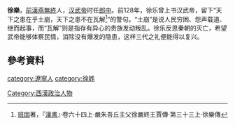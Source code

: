 '''徐樂'''{{BD|？||？|}}，[[前漢|前漢]][[燕|燕]][[無終|無終]]人，[[汉武帝|汉武帝]]时任[[郎中|郎中]]。前128年，徐乐曾上书汉武帝，留下“天下之患在乎土崩，天下之患不在瓦解<ref>[[班固|班固]]著，『[[漢書|漢書]]』·卷六十四上·嚴朱吾丘主父徐嚴終王賈傳·第三十三上·徐樂傳</ref>”的警句。“土崩”是说人民穷困、怨声载道、继而起事，而“瓦解”则是指存有异心的贵族发动叛乱。徐乐反思秦朝的灭亡，希望武帝能够体察民情，消除没有爆发的隐患，这样三代之礼便能得以复兴。

== 參考資料 ==
{{Reflist}}

[[Category:西漢政治人物|Category:西漢政治人物]]
[[category:遼寧人|category:遼寧人]]
[[category:徐姓|category:徐姓]]